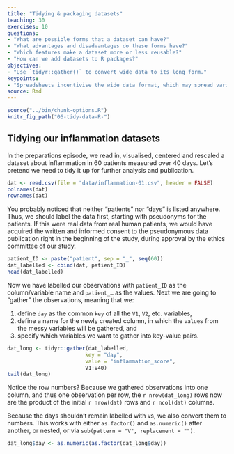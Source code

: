 ```yaml
---
title: "Tidying & packaging datasets"
teaching: 30
exercises: 10
questions:
- "What are possible forms that a dataset can have?"
- "What advantages and disadvantages do these forms have?"
- "Which features make a dataset more or less reusable?"
- "How can we add datasets to R packages?"
objectives:
- "Use `tidyr::gather()` to convert wide data to its long form."
keypoints:
- "Spreadsheets incentivise the wide data format, which may spread variables across columns."
source: Rmd
---
```


```r
source("../bin/chunk-options.R")
knitr_fig_path("06-tidy-data-R-")
```

## Tidying our inflammation datasets

In the preparations episode, we read in, visualised, centered and rescaled a
dataset about inflammation in 60 patients measured over 40 days. Let's pretend
we need to tidy it up for further analysis and publication.

```r
dat <- read.csv(file = "data/inflammation-01.csv", header = FALSE)
colnames(dat)
rownames(dat)
```

You probably noticed that neither "patients" nor "days" is listed anywhere. Thus,
we should label the data first, starting with pseudonyms for the patients. If
this were real data from real human patients, we would have acquired the written
and informed consent to the pseudonymous data publication right in the beginning
of the study, during approval by the ethics committee of our study.

```r
patient_ID <- paste("patient", sep = "_", seq(60))
dat_labelled <- cbind(dat, patient_ID)
head(dat_labelled)
```

Now we have labelled our observations with `patient_ID` as the column/variable
name and `patient_…` as the values. Next we are going to "gather" the observations,
meaning that we:

1. define `day` as the common `key` of all the `V1`, `V2`, etc. variables, 
1. define a name for the newly created column, in which the `value`s from the
   messy variables will be gathered, and
1. specify which variables we want to gather into key-value pairs.  


```r
dat_long <- tidyr::gather(dat_labelled,
                         key = "day",
                         value = "inflammation_score",
                         V1:V40)
tail(dat_long)
```

Notice the row numbers? Because we gathered observations into one column, and thus one
observation per row, the `r nrow(dat_long)` rows now are the product of the
initial `r nrow(dat)` rows and `r ncol(dat)` columns.

Because the days shouldn't remain labelled with `V`s, we also convert them to
numbers. This works with either `as.factor()` and `as.numeric()` after another,
or nested, or via `sub(pattern = "V", replacement = "")`. 

```r
dat_long$day <- as.numeric(as.factor(dat_long$day))
```
